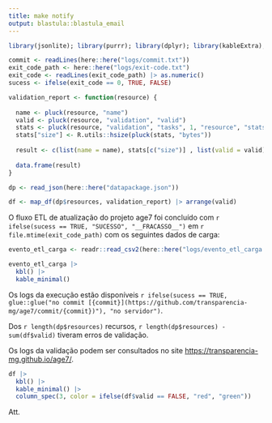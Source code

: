 ```yaml
---
title: make notify
output: blastula::blastula_email
--- 
```


```r
library(jsonlite); library(purrr); library(dplyr); library(kableExtra); library(readr)

commit <- readLines(here::here("logs/commit.txt"))
exit_code_path <- here::here("logs/exit-code.txt")
exit_code <- readLines(exit_code_path) |> as.numeric()
sucess <- ifelse(exit_code == 0, TRUE, FALSE)

validation_report <- function(resource) {
  
  name <- pluck(resource, "name")
  valid <- pluck(resource, "validation", "valid")
  stats <- pluck(resource, "validation", "tasks", 1, "resource", "stats")
  stats["size"] <- R.utils::hsize(pluck(stats, "bytes"))
  
  result <- c(list(name = name), stats[c("size")] , list(valid = valid), stats[c("fields", "rows")])
  
  data.frame(result)
}

dp <- read_json(here::here("datapackage.json"))

df <- map_df(dp$resources, validation_report) |> arrange(valid)
```

O fluxo ETL de atualização do projeto age7 foi concluído com `r ifelse(sucess == TRUE, "SUCESSO", "__FRACASSO__")` em `r file.mtime(exit_code_path)` com os seguintes dados de carga:

```r
evento_etl_carga <- readr::read_csv2(here::here("logs/evento_etl_carga.csv"), show_col_types = FALSE)

evento_etl_carga |> 
  kbl() |> 
  kable_minimal()
```


Os logs da execução estão disponíveis `r ifelse(sucess == TRUE, glue::glue("no commit [{commit}](https://github.com/transparencia-mg/age7/commit/{commit})"), "no servidor")`.

Dos `r length(dp$resources)` recursos, `r length(dp$resources) - sum(df$valid)` tiveram erros de validação.

Os logs da validação podem ser consultados no site <https://transparencia-mg.github.io/age7/>.

```r
df |> 
  kbl() |> 
  kable_minimal() |> 
  column_spec(3, color = ifelse(df$valid == FALSE, "red", "green"))
```

Att.
